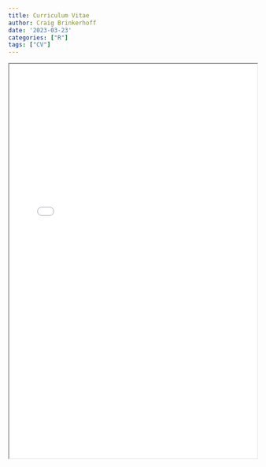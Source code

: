 ```yaml
---
title: Curriculum Vitae
author: Craig Brinkerhoff
date: '2023-03-23'
categories: ["R"]
tags: ["CV"]
---
```

<center>
<iframe src="CV_Brinkerhoff.pdf" width="100%" height="800px"></iframe>
</center>